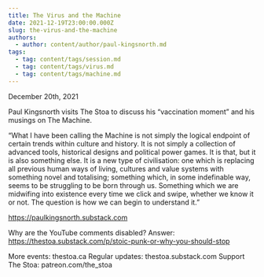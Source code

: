```yaml
---
title: The Virus and the Machine
date: 2021-12-19T23:00:00.000Z
slug: the-virus-and-the-machine
authors:
  - author: content/author/paul-kingsnorth.md
tags:
  - tag: content/tags/session.md
  - tag: content/tags/virus.md
  - tag: content/tags/machine.md
---
```


December 20th, 2021

Paul Kingsnorth visits The Stoa to discuss his “vaccination moment” and his musings on The Machine.

“What I have been calling the Machine is not simply the logical endpoint of certain trends within culture and history. It is not simply a collection of advanced tools, historical designs and political power games. It is that, but it is also something else. It is a new type of civilisation: one which is replacing all previous human ways of living, cultures and value systems with something novel and totalising; something which, in some indefinable way, seems to be struggling to be born through us. Something which we are midwifing into existence every time we click and swipe, whether we know it or not. The question is how we can begin to understand it.”

https://paulkingsnorth.substack.com

Why are the YouTube comments disabled? Answer: https://thestoa.substack.com/p/stoic-punk-or-why-you-should-stop

More events: thestoa.ca
Regular updates: thestoa.substack.com
Support The Stoa: patreon.com/the_stoa
